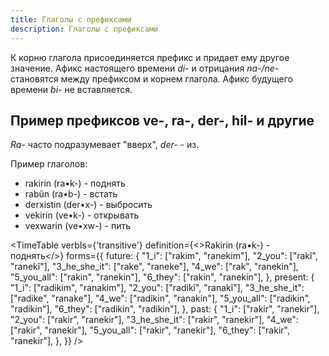 ```yaml
---
title: Глаголы с префиксами
description: Глаголы с префиксами
---
```


К корню глагола присоединяется префикс и придает ему другое значение. Афикс настоящего времени _di-_ и отрицания _na-/ne-_ становятся между префиксом и корнем глагола. Афикс будущего времени _bi-_ не вставляется.

## Пример префиксов ve-, ra-, der-, hil- и другие

_Ra-_ часто подразумевает "вверх", _der-_ - из.

Пример глаголов:
* rakirin (ra•k-) - поднять
* rabûn (ra•b-) - встать
* derxistin (der•x-) - выбросить
* vekirin (ve•k-) - открывать
* vexwarin (ve•xw-) - пить

<TimeTable
    verbIs={'transitive'}
    definition={<>Rakirin (ra•k-) - <Vt/> поднять</>}
    forms={{
        future: {
            "1_i": ["rakim", "ranekim"],
            "2_you": ["rakî", "ranekî"],
            "3_he_she_it": ["rake", "raneke"],
            "4_we": ["rak", "ranekin"],
            "5_you_all": ["rakin", "ranekin"],
            "6_they": ["rakin", "ranekin"],
        },
        present: {
            "1_i": ["radikim", "ranakim"],
            "2_you": ["radikî", "ranakî"],
            "3_he_she_it": ["radike", "ranake"],
            "4_we": ["radikin", "ranakin"],
            "5_you_all": ["radikin", "radikin"],
            "6_they": ["radikin", "radikin"],
        },
        past: {
            "1_i": ["rakir", "ranekir"],
            "2_you": ["rakir", "ranekir"],
            "3_he_she_it": ["rakir", "ranekir"],
            "4_we": ["rakir", "ranekir"],
            "5_you_all": ["rakir", "ranekir"],
            "6_they": ["rakir", "ranekir"],
        },
    }}
/>